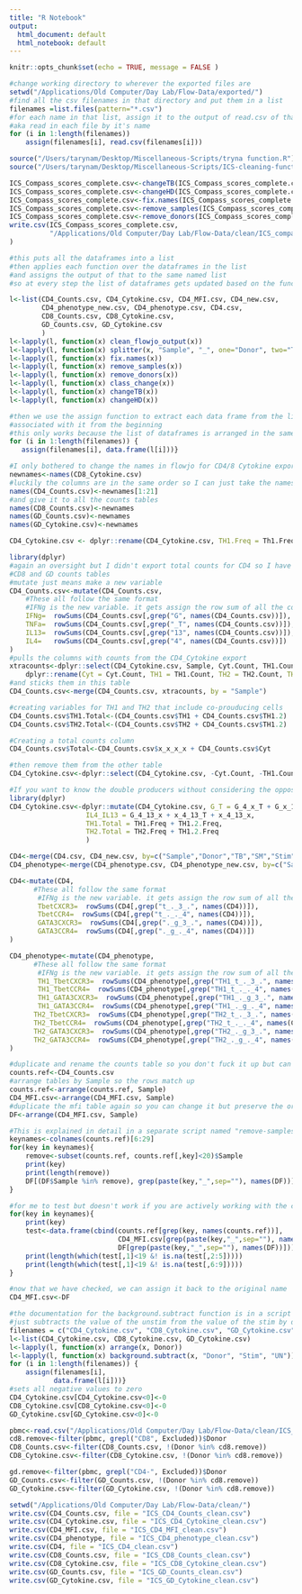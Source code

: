```yaml
---
title: "R Notebook"
output:
  html_document: default
  html_notebook: default
---
```

```r
knitr::opts_chunk$set(echo = TRUE, message = FALSE )
```

```r
#change working directory to wherever the exported files are
setwd("/Applications/Old Computer/Day Lab/Flow-Data/exported/")
#find all the csv filenames in that directory and put them in a list
filenames =list.files(pattern="*.csv")
#for each name in that list, assign it to the output of read.csv of that name
#aka read in each file by it's name
for (i in 1:length(filenames)) 
    assign(filenames[i], read.csv(filenames[i]))
```

```r
source("/Users/tarynam/Desktop/Miscellaneous-Scripts/tryna function.R")
source("/Users/tarynam/Desktop/Miscellaneous-Scripts/ICS-cleaning-functions.R")
```

```r
ICS_Compass_scores_complete.csv<-changeTB(ICS_Compass_scores_complete.csv)
ICS_Compass_scores_complete.csv<-changeHD(ICS_Compass_scores_complete.csv)
ICS_Compass_scores_complete.csv<-fix.names(ICS_Compass_scores_complete.csv)
ICS_Compass_scores_complete.csv<-remove_samples(ICS_Compass_scores_complete.csv)
ICS_Compass_scores_complete.csv<-remove_donors(ICS_Compass_scores_complete.csv)
write.csv(ICS_Compass_scores_complete.csv,
          "/Applications/Old Computer/Day Lab/Flow-Data/clean/ICS_compass_complete_clean.csv"
)
```

```r
#this puts all the dataframes into a list 
#then applies each function over the dataframes in the list
#and assigns the output of that to the same named list
#so at every step the list of dataframes gets updated based on the function output 

l<-list(CD4_Counts.csv, CD4_Cytokine.csv, CD4_MFI.csv, CD4_new.csv,
        CD4_phenotype_new.csv, CD4_phenotype.csv, CD4.csv, 
        CD8_Counts.csv, CD8_Cytokine.csv, 
        GD_Counts.csv, GD_Cytokine.csv
        )
l<-lapply(l, function(x) clean_flowjo_output(x))
l<-lapply(l, function(x) splitter(x, "Sample", "_", one="Donor", two="TB", three="SM", four="Stim"))
l<-lapply(l, function(x) fix.names(x))
l<-lapply(l, function(x) remove_samples(x))
l<-lapply(l, function(x) remove_donors(x))
l<-lapply(l, function(x) class_change(x))
l<-lapply(l, function(x) changeTB(x))
l<-lapply(l, function(x) changeHD(x))

#then we use the assign function to extract each data frame from the list and assign it to the filename
#associated with it from the beginning
#this only works because the list of dataframes is arranged in the same order as the list filenames 
for (i in 1:length(filenames)) {
   assign(filenames[i], data.frame(l[i]))}
```

```r
#I only bothered to change the names in flowjo for CD4/8 Cytokine exports so the rest are ugly
newnames<-names(CD8_Cytokine.csv)
#luckily the columns are in the same order so I can just take the names from one of those 
names(CD4_Counts.csv)<-newnames[1:21]
#and give it to all the counts tables
names(CD8_Counts.csv)<-newnames
names(GD_Counts.csv)<-newnames
names(GD_Cytokine.csv)<-newnames

CD4_Cytokine.csv <- dplyr::rename(CD4_Cytokine.csv, TH1.Freq = Th1.Freq)
```

```r
library(dplyr)
#again an oversight but I didn't export total counts for CD4 so I have to make them to match 
#CD8 and GD counts tables
#mutate just means make a new variable 
CD4_Counts.csv<-mutate(CD4_Counts.csv,
    #These all follow the same format
    #IFNg is the new variable. it gets assign the row sum of all the columns that have a G in the name
    IFNg=  rowSums(CD4_Counts.csv[,grep("G", names(CD4_Counts.csv))]),
    TNFa=  rowSums(CD4_Counts.csv[,grep("_T", names(CD4_Counts.csv))]),
    IL13=  rowSums(CD4_Counts.csv[,grep("13", names(CD4_Counts.csv))]),
    IL4=   rowSums(CD4_Counts.csv[,grep("4", names(CD4_Counts.csv))])
)
#pulls the columns with counts from the CD4_Cytokine export
xtracounts<-dplyr::select(CD4_Cytokine.csv, Sample, Cyt.Count, TH1.Count, TH1.2.Count, TH2.Count)%>%
    dplyr::rename(Cyt = Cyt.Count, TH1 = TH1.Count, TH2 = TH2.Count, TH1.2 = TH1.2.Count)
#and sticks them in this table
CD4_Counts.csv<-merge(CD4_Counts.csv, xtracounts, by = "Sample")

#creating variables for TH1 and TH2 that include co-prouducing cells
CD4_Counts.csv$TH1.Total<-(CD4_Counts.csv$TH1 + CD4_Counts.csv$TH1.2)
CD4_Counts.csv$TH2.Total<-(CD4_Counts.csv$TH2 + CD4_Counts.csv$TH1.2)

#Creating a total counts column
CD4_Counts.csv$Total<-CD4_Counts.csv$x_x_x_x + CD4_Counts.csv$Cyt

#then remove them from the other table
CD4_Cytokine.csv<-dplyr::select(CD4_Cytokine.csv, -Cyt.Count, -TH1.Count, -TH1.2.Count, -TH2.Count)
```

```r
#If you want to know the double producers without considering the opposite TH cytokines
library(dplyr)
CD4_Cytokine.csv<-dplyr::mutate(CD4_Cytokine.csv, G_T = G_4_x_T + G_x_13_T + G_x_x_T,
                   IL4_IL13 = G_4_13_x + x_4_13_T + x_4_13_x,
                   TH1.Total = TH1.Freq + TH1.2.Freq,
                   TH2.Total = TH2.Freq + TH1.2.Freq
                   )
```

```r
CD4<-merge(CD4.csv, CD4_new.csv, by=c("Sample","Donor","TB","SM","Stim" ), all=TRUE)
CD4_phenotype<-merge(CD4_phenotype.csv, CD4_phenotype_new.csv, by=c("Sample","Donor","TB","SM","Stim" ), all=TRUE)
```

```r
CD4<-mutate(CD4,
      #These all follow the same format
       #IFNg is the new variable. it gets assign the row sum of all the columns that have a G in the name
       TbetCXCR3=  rowSums(CD4[,grep("t_._3_.", names(CD4))]),
       TbetCCR4=  rowSums(CD4[,grep("t_._._4", names(CD4))]),
       GATA3CXCR3=  rowSums(CD4[,grep("._g_3_.", names(CD4))]),
       GATA3CCR4=  rowSums(CD4[,grep("._g_._4", names(CD4))])
)

CD4_phenotype<-mutate(CD4_phenotype,
      #These all follow the same format
       #IFNg is the new variable. it gets assign the row sum of all the columns that have a G in the name
       TH1_TbetCXCR3=  rowSums(CD4_phenotype[,grep("TH1_t_._3_.", names(CD4_phenotype))]),
       TH1_TbetCCR4=  rowSums(CD4_phenotype[,grep("TH1_t_._._4", names(CD4_phenotype))]),
       TH1_GATA3CXCR3=  rowSums(CD4_phenotype[,grep("TH1_._g_3_.", names(CD4_phenotype))]),
       TH1_GATA3CCR4=  rowSums(CD4_phenotype[,grep("TH1_._g_._4", names(CD4_phenotype))]),
      TH2_TbetCXCR3=  rowSums(CD4_phenotype[,grep("TH2_t_._3_.", names(CD4_phenotype))]),
      TH2_TbetCCR4=  rowSums(CD4_phenotype[,grep("TH2_t_._._4", names(CD4_phenotype))]),
      TH2_GATA3CXCR3=  rowSums(CD4_phenotype[,grep("TH2_._g_3_.", names(CD4_phenotype))]),
      TH2_GATA3CCR4=  rowSums(CD4_phenotype[,grep("TH2_._g_._4", names(CD4_phenotype))])
)


```


```r
#duplicate and rename the counts table so you don't fuck it up but can still use it
counts.ref<-CD4_Counts.csv
#arrange tables by Sample so the rows match up
counts.ref<-arrange(counts.ref, Sample)
CD4_MFI.csv<-arrange(CD4_MFI.csv, Sample)
#duplicate the mfi table again so you can change it but preserve the original just in case
DF<-arrange(CD4_MFI.csv, Sample)

#This is explained in detail in a separate script named "remove-samples-using-key.R"
keynames<-colnames(counts.ref)[6:29]
for(key in keynames){
    remove<-subset(counts.ref, counts.ref[,key]<20)$Sample
    print(key)
    print(length(remove))
    DF[(DF$Sample %in% remove), grep(paste(key,"_",sep=""), names(DF))]<-NA
}

#for me to test but doesn't work if you are actively working with the code. Only works if you just run the whole script. also documented in the same script as above
for(key in keynames){
    print(key)
    test<-data.frame(cbind(counts.ref[grep(key, names(counts.ref))], 
                           CD4_MFI.csv[grep(paste(key,"_",sep=""), names(CD4_MFI.csv))],
                           DF[grep(paste(key,"_",sep=""), names(DF))]))
    print(length(which(test[,1]<19 &! is.na(test[,2:5]))))
    print(length(which(test[,1]<19 &! is.na(test[,6:9]))))
}

#now that we have checked, we can assign it back to the original name
CD4_MFI.csv<-DF
```

```r
#the documentation for the background.subtract function is in a script in the miscellaneous folder
#just subtracts the value of the unstim from the value of the stim by donor
filenames = c("CD4_Cytokine.csv", "CD8_Cytokine.csv", "GD_Cytokine.csv")
l<-list(CD4_Cytokine.csv, CD8_Cytokine.csv, GD_Cytokine.csv)
l<-lapply(l, function(x) arrange(x, Donor))
l<-lapply(l, function(x) background.subtract(x, "Donor", "Stim", "UN"))
for (i in 1:length(filenames)) {
    assign(filenames[i], 
           data.frame(l[i]))}
#sets all negative values to zero
CD4_Cytokine.csv[CD4_Cytokine.csv<0]<-0
CD8_Cytokine.csv[CD8_Cytokine.csv<0]<-0
GD_Cytokine.csv[GD_Cytokine.csv<0]<-0
```

```r
pbmc<-read.csv("/Applications/Old Computer/Day Lab/Flow-Data/clean/ICS_DonorInfo_clean.csv")
cd8.remove<-filter(pbmc, grepl("CD8", Excluded))$Donor
CD8_Counts.csv<-filter(CD8_Counts.csv, !(Donor %in% cd8.remove))
CD8_Cytokine.csv<-filter(CD8_Cytokine.csv, !(Donor %in% cd8.remove))

gd.remove<-filter(pbmc, grepl("CD4-", Excluded))$Donor
GD_Counts.csv<-filter(GD_Counts.csv, !(Donor %in% cd8.remove))
GD_Cytokine.csv<-filter(GD_Cytokine.csv, !(Donor %in% cd8.remove))

```

```r
setwd("/Applications/Old Computer/Day Lab/Flow-Data/clean/")
write.csv(CD4_Counts.csv, file = "ICS_CD4_Counts_clean.csv")
write.csv(CD4_Cytokine.csv, file = "ICS_CD4_Cytokine_clean.csv")
write.csv(CD4_MFI.csv, file = "ICS_CD4_MFI_clean.csv")
write.csv(CD4_phenotype, file = "ICS_CD4_phenotype_clean.csv")
write.csv(CD4, file = "ICS_CD4_clean.csv")
write.csv(CD8_Counts.csv, file = "ICS_CD8_Counts_clean.csv")
write.csv(CD8_Cytokine.csv, file = "ICS_CD8_Cytokine_clean.csv")
write.csv(GD_Counts.csv, file = "ICS_GD_Counts_clean.csv")
write.csv(GD_Cytokine.csv, file = "ICS_GD_Cytokine_clean.csv")
```

